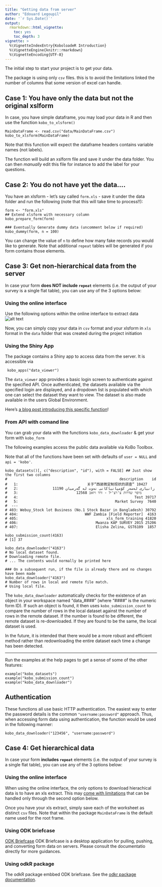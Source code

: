 ```yaml
---
title: "Getting data from server"
author: "Edouard Legoupil"
date: '`r Sys.Date()`'
output: 
  rmarkdown::html_vignette:
    toc: yes
    toc_depth: 3
vignette: >
  %\VignetteIndexEntry{KoboloadeR Introduction}
  %\VignetteEngine{knitr::rmarkdown}
  %\VignetteEncoding{UTF-8}
---
```


The initial step to start your project is to get your data.

The package is using only `csv` files. this is to avoid the limitations linked the number of columns that some version of excel can handle.



## Case 1: You have only the data but not the original xslform

In case, you have simple dataframe, you may load your data in R and then use the function `kobo_to_xlsform()`

```
MainDataFrame <- read.csv("data/MainDataFrame.csv")
kobo_to_xlsform(MainDataFrame)

```

Note that this function will expect the dataframe headers contains variable names (not labels).

The function will build an xslform file and save it under the data folder. You can then _manually_ edit this file for instance to add the label for your questions.



## Case 2: You do not have yet the data....


You have an xlsform - let's say called `form.xls` - save it under the data folder and run the following (note that this will take time to process!!):

```
form <- "form.xls"
## Extend xlsform with necessary column
kobo_prepare_form(form)

### Eventually Generate dummy data (uncomment below if required)
kobo_dummy(form, n = 100)
```

You can change the value of `n` to define how many fake records you would like to generate. Note that additional `repeat` tables will be generated if you form contains those elements. 


## Case 3: Get non-hierarchical data from the server

In case your form __does NOT include `repeat`__ elements (i.e. the output of your survey is a single flat table), you can use any of the 3 options below:


### Using the online interface
 
Use the following options within the online interface to extract data
![alt text](https://raw.githubusercontent.com/unhcr/koboloadeR/gh-pages/inst/script/exportformat.png)

Now, you can simply copy your data in `csv` format and your xlsform in `xls` format in the `data` folder that was created during the project initiation

### Using the Shiny App

The package contains a Shiny app to access data from the server. It is accessible via

```
 kobo_apps("data_viewer")
```

The `data_viewer` app provides a basic login screen to authenticate against the specified API. Once authenticated, the datasets available via the specified login are displayed, and a dropdown list is populated with which one can select the dataset they want to view. The dataset is also made available in the users Global Environment.

Here's [a blog post introducing this specific function](http://news.mrdwab.com/post/koboloader/)!


### From API with comand line

You can grab your data with the functions `kobo_data_downloader` & get your form with `kobo_form`

The following examples access the public data available via KoBo Toolbox. 

Note that all of the functions have been set with defaults of `user = NULL` and `api = 'kobo'`.

```
kobo_datasets()[, c("description", "id"), with = FALSE] ## Just show the first two columns
#                                                    description    id
#   1:                                关于“西装微定制现状的调查“ 10427
#   2:                زانیاری لەسەر كۆمپانیاكانی نەوت لە گەرمیان 11190
#   3:                           מיפוי שדרות צ'רצ'יל - ורד ויואב 12568
#   4:                                                      Test 39717
#   5:                                             Market Survey  7640
#  ---                                                                
# 403: Webuy_Stock lot Business (No.1 Stock Bazar in Bangladesh) 30792
# 404:                               WWF Zambia [Field Reporter]  4163
# 405:                                         xls_form_training 41820
# 406:                                    Mwanza KAP SURVEY 2015 25206
# 407:                                    Elisha Zelina, GST6109  1857

kobo_submission_count(4163)
# [1] 37

kobo_data_downloader("4163")
# No local dataset found.
# Downloading remote file.
# ... The contents would normally be printed here

### On a subsequent run, if the file is already there and no changes have been made
kobo_data_downloader("4163")
# Number of rows in local and remote file match.
# Using local file.
```

The `kobo_data_downloader` automatically checks for the existence of an object in your workspace named "data_####" (where "####" is the numeric form ID). If such an object is found, it then uses `kobo_submission_count` to compare the number of rows in the local dataset against the number of rows in the remote dataset. If the number is found to be different, the remote dataset is re-downloaded. If they are found to be the same, the local dataset is used. 

In the future, it is intended that there would be a more robust and efficient method rather than redownloading the entire dataset each time a change has been detected.

--------------

Run the examples at the help pages to get a sense of some of the other features:

```
example("kobo_datasets")
example("kobo_submission_count")
example("kobo_data_downloader")
```

## Authentication

These functions all use basic HTTP authentication. The easiest way to enter the password details is the common `"username:password"` approach. Thus, when accessing form data using authentication, the function would be used in the following manner:

```
kobo_data_downloader("123456", "username:password")
```


## Case 4: Get hierarchical data 

In case your form __includes `repeat`__ elements (i.e. the output of your survey is a single flat table), you can use any of the 3 options below:

### Using the online interface

When using the online interface, the only options to download hierachical data is to have an xls extract. This may [come with limitations](https://community.kobotoolbox.org/t/export-repeat-tables-as-zipped-csv-files-from-api/3928) that can be handled only through the second option below.

Once you have your xls extract, simply save each of the worksheet as distinct `csv` files. Note that within the package `MainDataFrame` is the default name used for the root frame.

### Using ODK briefcase

[ODK Briefcase](https://docs.opendatakit.org/briefcase-intro/) ODK Briefcase is a desktop application for pulling, pushing, and converting form data on servers. Please consult the documentatio directly for more guidances. 
 
### Using odkR package

The odkR package embbed ODK briefcase. See the [odkr package documentation](https://validmeasures.org/odkr/).
